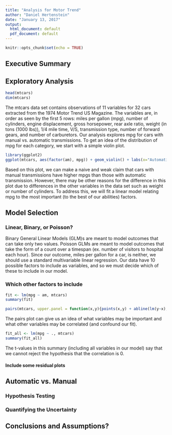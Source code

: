 ```yaml
---
title: "Analysis for Motor Trend"
author: "Daniel Hertenstein"
date: "January 13, 2017"
output:
  html_document: default
  pdf_document: default
---
```


```r
knitr::opts_chunk$set(echo = TRUE)
```

## Executive Summary

## Exploratory Analysis

```r
head(mtcars)
dim(mtcars)
```

The mtcars data set contains observations of 11 variables for 32 cars extracted from the 1974 Motor Trend US Magazine. The variables are, in order as seen by the first 5 rows: miles per gallon (mpg), number of cylinders, engine displacement, gross horsepower, rear axle ratio, weight (in tons (1000 lbs)), 1/4 mile time, V/S, transmission type, number of forward gears, and number of carburetors. Our analysis explores mpg for cars with manual vs. automatic transmissions. To get an idea of the distribution of mpg for each category, we start with a simple violin plot.

```r
library(ggplot2)
ggplot(mtcars, aes(factor(am), mpg)) + geom_violin() + labs(x="Automatic (0) vs. Manual (1)", title="Naively, Manual Looks Better")
```

Based on this plot, we can make a naive and weak claim that cars with manual transmissions have higher mpgs than those with automatic transmission. However, there may be other reasons for the difference in this plot due to differences in the other variables in the data set such as weight or number of cylinders. To address this, we will fit a linear model relating mpg to the most important (to the best of our abilities) factors.

## Model Selection

### Linear, Binary, or Poisson?

Binary General Linear Models (GLM)s are meant to model outcomes that can take only two values. Poisson GLMs are meant to model outcomes that take the form of a count over a timespan (ex. number of visitors to hospital each hour). Since our outcome, miles per gallon for a car, is neither, we should use a standard multivariable linear regression. Our data have 10 possible factors to include as variables, and so we must decide which of these to include in our model.

### Which other factors to include

```r
fit <- lm(mpg ~ am, mtcars)
summary(fit)
```

```r
pairs(mtcars, upper.panel = function(x,y){points(x,y) + abline(lm(y~x), col='red')}, lower.panel = NULL)
```

The pairs plot can give us an idea of what variables may be important and what other variables may be correlated (and confound our fit).

```r
fit_all <- lm(mpg ~ ., mtcars)
summary(fit_all)
```

The t-values in this summary (including all variables in our model) say that we cannot reject the hypothesis that the correlation is 0.

#### Include some residual plots

## Automatic vs. Manual

### Hypothesis Testing

### Quantifying the Uncertainty

## Conclusions and Assumptions?